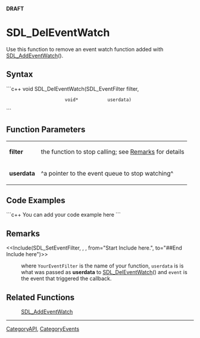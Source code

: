 <!-- pragma section-numbers off -->
<!-- pragma disable-camelcase -->
'''DRAFT'''

= SDL_DelEventWatch =
Use this function to remove an event watch function added with [[SDL_AddEventWatch]]().


== Syntax ==
```c++
void SDL_DelEventWatch(SDL_EventFilter filter,
                       void*           userdata)
```

== Function Parameters ==
{|
|'''filter'''
|the function to stop calling; see [[#Remarks|Remarks]] for details
|-
|'''userdata'''
|^a pointer to the event queue to stop watching^
|}

== Code Examples ==
```c++
You can add your code example here
```

== Remarks ==
<<Include(SDL_SetEventFilter, , , from="Start Include here.", to="##End Include here")>>
:where <code>YourEventFilter</code> is the name of your function, <code>userdata</code> is is what was passed as '''userdata''' to [[SDL_DelEventWatch]]() and <code>event</code> is the event that triggered the callback.

== Related Functions ==
:[[SDL_AddEventWatch]]

----
[[CategoryAPI]], [[CategoryEvents]]
